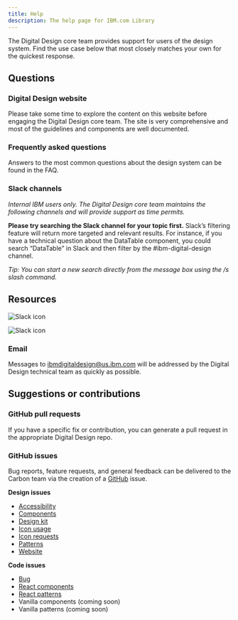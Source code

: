 ```yaml
---
title: Help
description: The help page for IBM.com Library
---
```


<PageDescription>

The Digital Design core team provides support for users of the design system. Find the use case below that most closely matches your own for the quickest response.

</PageDescription>

## Questions

### Digital Design website

Please take some time to explore the content on this website before engaging the Digital Design core team. The site is very comprehensive and most of the guidelines and components are well documented.

### Frequently asked questions

Answers to the most common questions about the design system can be found in the FAQ.

### Slack channels

_Internal IBM users only. The Digital Design core team maintains the following channels and will provide support as time permits._

**Please try searching the Slack channel for your topic first.** Slack’s filtering feature will return more targeted and relevant results. For instance, if you have a technical question about the DataTable component, you could search “DataTable” in Slack and then filter by the #ibm-digital-design channel. 

_Tip: You can start a new search directly from the message box using the /s slash command._

## Resources

<Row className="resource-card-group">
<Column colMd={4} colLg={4} noGutterSm>
    <ResourceCard
      subTitle="For coding questions"
      title="#digital-design-adopters-dev"
      aspectRatio="2:1"
      actionIcon="arrowRight"
      href="https://cognitive-app.slack.com/messages/CNEG9HNBW"
      >

![Slack icon](../../images/icon/slack-mark.svg)

  </ResourceCard>
</Column>
<Column colMd={4} colLg={4} noGutterSm>
    <ResourceCard
      subTitle="For designing questions"
      title="#digital-design-adopters-design"                
      actionIcon="arrowRight"
      aspectRatio="2:1"
      href="https://cognitive-app.slack.com/messages/GNKN3G37F"
      >

![Slack icon](../../images/icon/slack-mark.svg)

  </ResourceCard>
</Column>
</Row>

### Email

Messages to <ibmdigitaldesign@us.ibm.com> will be addressed by the Digital Design technical team as quickly as possible.

## Suggestions or contributions

### GitHub pull requests

If you have a specific fix or contribution, you can generate a pull request in the appropriate Digital Design repo.

### GitHub issues

Bug reports, feature requests, and general feedback can be delivered to the Carbon team via the creation of a [GitHub]() issue.

**Design issues**

- [Accessibility](https://github.com/carbon-design-system/ibm-dotcom-library/issues/new/choose)
- [Components](https://github.com/carbon-design-system/ibm-dotcom-library/issues/new/choose)
- [Design kit](https://github.com/carbon-design-system/carbon-for-ibm-design-kit/issues/new)
- [Icon usage](https://github.com/carbon-design-system/ibm-dotcom-library/issues/new/choose)
- [Icon requests](https://github.com/carbon-design-system/carbon-icons/issues/new)
- [Patterns](https://github.com/carbon-design-system/ibm-dotcom-library/issues/new/choose)
- [Website](https://github.com/carbon-design-system/carbon-for-ibm-website/issues/new/choose)

**Code issues**

- [Bug](https://github.com/carbon-design-system/ibm-dotcom-library/issues/new?labels=bug&template=bug_report.md)
- [React components](https://github.com/carbon-design-system/ibm-dotcom-library/issues/new/choose)
- [React patterns](https://github.com/carbon-design-system/ibm-dotcom-library/issues/new/choose)
- Vanilla components (coming soon)
- Vanilla patterns (coming soon)
